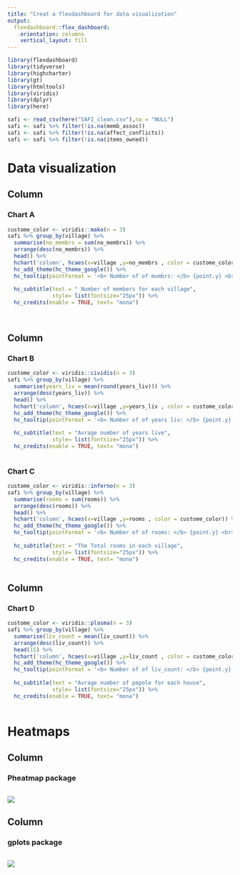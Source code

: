 ```yaml
---
title: "Creat a flexdashboard for data visualization"
output: 
  flexdashboard::flex_dashboard:
    orientation: columns
    vertical_layout: fill
---
```


```r
library(flexdashboard)
library(tidyverse)
library(highcharter)
library(gt)
library(htmltools)
library(viridis)
library(dplyr)
library(here)
```

```r
safi <- read_csv(here("SAFI_clean.csv"),na = "NULL")
safi <- safi %>% filter(!is.na(memb_assoc))
safi <- safi %>% filter(!is.na(affect_conflicts))
safi <- safi %>% filter(!is.na(items_owned))
```

# Data visualization

## Column {data-width="500"}

### Chart A

```r
custome_color <- viridis::mako(n = 3)
safi %>% group_by(village) %>% 
  summarise(no_membrs = sum(no_membrs)) %>% 
  arrange(desc(no_membrs)) %>%
  head() %>% 
  hchart('column', hcaes(x=village ,y=no_membrs , color = custome_color)) %>% 
  hc_add_theme(hc_theme_google()) %>% 
  hc_tooltip(pointFormat = '<b> Number of of mumbrs: </b> {point.y} <br>') %>% 
  
  hc_subtitle(text = " Number of members for each village",
              style= list(fontsize="25px")) %>% 
  hc_credits(enable = TRUE, text= "mona")
  
  
```

## Column {data-width="250"}

### Chart B

```r
custome_color <- viridis::cividis(n = 3)
safi %>% group_by(village) %>% 
  summarise(years_liv = mean(round(years_liv))) %>% 
  arrange(desc(years_liv)) %>%
  head() %>% 
  hchart('column', hcaes(x=village ,y=years_liv , color = custome_color)) %>% 
  hc_add_theme(hc_theme_google()) %>% 
  hc_tooltip(pointFormat = '<b> Number of of years liv: </b> {point.y} <br>') %>% 
  
  hc_subtitle(text = "Avrage number of years live",
              style= list(fontsize="25px")) %>% 
  hc_credits(enable = TRUE, text= "mona")
  
```

### Chart C

```r
custome_color <- viridis::inferno(n = 3)
safi %>% group_by(village) %>% 
  summarise(rooms = sum(rooms)) %>% 
  arrange(desc(rooms)) %>%
  head() %>% 
  hchart('column', hcaes(x=village ,y=rooms , color = custome_color)) %>% 
  hc_add_theme(hc_theme_google()) %>% 
  hc_tooltip(pointFormat = '<b> Number of of rooms: </b> {point.y} <br>') %>% 
  
  hc_subtitle(text = "The Total rooms in each village",
              style= list(fontsize="25px")) %>% 
  hc_credits(enable = TRUE, text= "mona")
  
```

## Column {data-width="500"}

### Chart D

```r
custome_color <- viridis::plasma(n = 3)
safi %>% group_by(village) %>% 
  summarise(liv_count = mean(liv_count)) %>% 
  arrange(desc(liv_count)) %>%
  head(15) %>% 
  hchart('column', hcaes(x=village ,y=liv_count , color = custome_color)) %>% 
  hc_add_theme(hc_theme_google()) %>% 
  hc_tooltip(pointFormat = '<b> Number of of liv_count: </b> {point.y} <br>') %>% 
  
  hc_subtitle(text = "Avrage number of pepole for each house",
              style= list(fontsize="25px")) %>% 
  hc_credits(enable = TRUE, text= "mona")       
  
```

# Heatmaps

## Column {data-width="500"}

### Pheatmap package

```r

```

![](images/pheatmap_page-0001-01.jpg)

## Column {data-width="500"}

### gplots package

```r

```

![](images/ss_page-0001.jpg)
